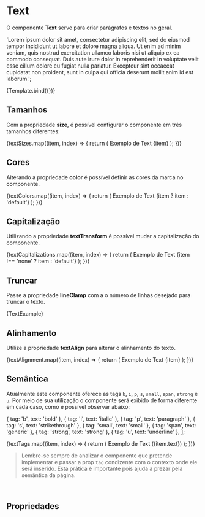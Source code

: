 
<Meta title="Design System/Atoms/Text" component={Text} />


# Text

O componente **Text** serve para criar parágrafos e textos no geral.

  'Lorem ipsum dolor sit amet, consectetur adipiscing elit, sed do eiusmod tempor incididunt ut labore et dolore magna aliqua. Ut enim ad minim veniam, quis nostrud exercitation ullamco laboris nisi ut aliquip ex ea commodo consequat. Duis aute irure dolor in reprehenderit in voluptate velit esse cillum dolore eu fugiat nulla pariatur. Excepteur sint occaecat cupidatat non proident, sunt in culpa qui officia deserunt mollit anim id est laborum.';

<Canvas>
  <Story name="Default" args={{ tag: 'p', children: TextExample }}>
    {Template.bind({})}
  </Story>
</Canvas>

## Tamanhos

Com a propriedade **size**, é possível configurar o componente em três tamanhos diferentes:


<Story name="Size">
  <View inline={{ xs: false }} paddingTop={{ xs: 'xs' }} paddingBottom={{ xs: 'm' }}>
    {textSizes.map((item, index) => {
      return (
        <Text size={{ xs: item }} paddingBottom={{ xs: 'xs' }} key={`text-${index - 1}`}>
          Exemplo de Text {item}
        </Text>
      );
    })}
  </View>
</Story>

## Cores

Alterando a propriedade **color** é possível definir as cores da marca no componente.


<Story name="Color">
  <View inline={{ xs: false }} paddingTop={{ xs: 'xs' }} paddingBottom={{ xs: 'm' }}>
    {textColors.map((item, index) => {
      return (
        <Text color={item} paddingBottom={{ xs: 'xs' }} key={`text-${index - 1}`}>
          Exemplo de Text {item ? item : 'default'}
        </Text>
      );
    })}
  </View>
</Story>

## Capitalização

Utilizando a propriedade **textTransform** é possível mudar a capitalização do componente.


<Story name="TextTransform">
  <View inline={{ xs: false }} paddingTop={{ xs: 'xs' }} paddingBottom={{ xs: 'm' }}>
    {textCapitalizations.map((item, index) => {
      return (
        <Text textTransform={item} paddingBottom={{ xs: 'xs' }} key={`text-${index - 1}`}>
          Exemplo de Text {item !== 'none' ? item : 'default'}
        </Text>
      );
    })}
  </View>
</Story>

## Truncar

Passe a propriedade **lineClamp** com a o número de linhas desejado para truncar o texto.

<Story name="LineClamp">
  <View paddingTop={{ xs: 'xs' }} paddingBottom={{ xs: 'l' }}>
    <Text lineClamp={2}>{TextExample}</Text>
  </View>
</Story>

## Alinhamento

Utilize a propriedade **textAlign** para alterar o alinhamento do texto.


<Story name="TextAlign">
  <View inline={{ xs: false }} paddingTop={{ xs: 'xs' }} paddingBottom={{ xs: 'l' }}>
    {textAlignment.map((item, index) => {
      return (
        <Text textAlign={{ xs: item }} paddingBottom={{ xs: 'xs' }} key={`text-${index - 1}`}>
          Exemplo de Text {item}
        </Text>
      );
    })}
  </View>
</Story>

## Semântica

Atualmente este componente oferece as tags `b`, `i`, `p`, `s`, `small`, `span`, `strong` e `u`. Por meio de sua utilização o componente será exibido de forma diferente em cada caso, como é possível observar abaixo:

  { tag: 'b', text: 'bold' },
  { tag: 'i', text: 'italic' },
  { tag: 'p', text: 'paragraph' },
  { tag: 's', text: 'strikethrough' },
  { tag: 'small', text: 'small' },
  { tag: 'span', text: 'generic' },
  { tag: 'strong', text: 'strong' },
  { tag: 'u', text: 'underline' },
];

<Story name="Tag">
  <View inline={{ xs: false }} paddingTop={{ xs: 'xs' }} paddingBottom={{ xs: 'm' }}>
    {textTags.map((item, index) => {
      return (
        <Text tag={item.tag} paddingBottom={{ xs: 'xs' }} key={`text-${index - 1}`}>
          Exemplo de Text ({item.text})
        </Text>
      );
    })}
  </View>
</Story>

> Lembre-se sempre de analizar o componente que pretende implementar e passar a prop `tag` condizente com o contexto onde ele será inserido. Esta prática é importante pois ajuda a prezar pela semântica da página.

<br />

## Propriedades

<ArgsTable story="Default" />
